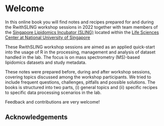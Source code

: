 # Welcome {.unnumbered}

In this online book you will find notes and recipes prepared for and during the RwithSLING workshop sessions in 2022 together with team members of the [Singapore Lipidomics Incubator (SLING)](www.sling.sg) located within the [Life Sciences Center at National University of Singapore](https://nus.edu.sg/lsi/)

These RwithSLING workshop sessions are aimed as an applied quick-start into the usage of R in the processing, management and analysis of dataset handled in the lab. The focus is on mass spectrometry (MS)-based lipidomics datasets and study metadata.

These notes were prepared before, during and after workshop sessions, covering topics discussed among the workshop participants. We tried to include frequent questions, challenges, pitfalls and possible solutions. The books is structured into two parts, (i) general topics and (ii) specific recipes to specific data processing scenarios in the lab.

Feedback and contributions are very welcome!

## Acknowledgements {.unnumbered}
